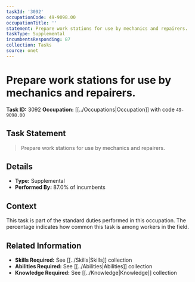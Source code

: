 ```yaml
---
taskId: '3092'
occupationCode: 49-9098.00
occupationTitle: ''
statement: Prepare work stations for use by mechanics and repairers.
taskType: Supplemental
incumbentsResponding: 87
collection: Tasks
source: onet
---
```

# Prepare work stations for use by mechanics and repairers.

**Task ID:** 3092
**Occupation:** [[../Occupations|Occupation]] with code `49-9098.00`

## Task Statement

> Prepare work stations for use by mechanics and repairers.

## Details

- **Type:** Supplemental
- **Performed By:** 87.0% of incumbents

## Context

This task is part of the standard duties performed in this occupation. The percentage indicates how common this task is among workers in the field.

## Related Information

- **Skills Required:** See [[../Skills|Skills]] collection
- **Abilities Required:** See [[../Abilities|Abilities]] collection
- **Knowledge Required:** See [[../Knowledge|Knowledge]] collection
